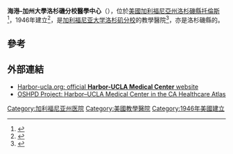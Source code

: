 {{Infobox hospital
| Name        = Harbor–UCLA Medical Center
| Org/Group   = {{le|洛杉磯縣衛生服務局|Los Angeles County Department of Health Services}}
| Image       = <!-- optional -->
| image alt   = <!-- optional -->
| Caption     = <!-- optional -->
| map_type    = 
| latitude    = <!-- used only for adding a map, with map_type -->
| longitude   = <!-- used only for adding a map, with map_type -->
| Logo        = 
| Location    = [[美國|美國]][[加利福尼亞州|加利福尼亞州]][[洛杉磯縣|洛杉磯縣]][[托倫斯|托倫斯]]
| Region      = <!-- e.g. County or City - NB autolinked -->
| State       = 
| Country     = 
| Coordinates = 
| HealthCare  = Public
| Funding     = Government
| Type        = Teaching
| Speciality  = <!-- if devoted to a speciality (ie not a broad spectrum of specialities) and Type=Specialist/Teaching -->
| Standards   = <!-- optional if no national standards -->
| Emergency   = I
| Helipad     = <!-- Optional, use Yes, No, or use Template:Airport codes. Only list if verifiable, leave blank if unknown. -->
| Affiliation = [[加利福尼亚大学洛杉矶分校|加利福尼亚大学洛杉矶分校]]
| Patron      = <!-- 'None' or the individual who acts as the hospital patron -->
| Network     = <!-- optional -->
| Beds        = 570
| Founded     = 1946
| Closed      = <!-- optional -->
| Website     = http://harbor-ucla.org<!-- 'None' or http URL -->
| Wiki-Links  = <!-- optional -->
}}
'''海港–加州大學洛杉磯分校醫學中心'''（{{lang-en|Harbor–UCLA Medical Center}}），位於[[美國|美國]][[加利福尼亞州|加利福尼亞州]][[洛杉磯縣|洛杉磯縣]][[托倫斯|托倫斯]]<ref name="ladhs">{{cite web|url=http://www.harbor-ucla.org/about/contact-us/|title=Contact Us|work=Harbor–UCLA Medical Center|publisher=[[Los_Angeles_County_Department_of_Health_Services|Los Angeles County Department of Health Services]]|access-date=2018-05-18|quote=1000 West Carson Street, Torrance, California 90509|archive-date=2020-11-18|archive-url=https://web.archive.org/web/20201118221702/https://www.harbor-ucla.org/about/contact-us/|dead-url=no}}</ref>，1946年建立<ref>{{citation |newspaper=[[Los_Angeles_Times|Los Angeles Times]] |date=February 20, 1946 |title=County Moves for Purchase of Army Hospital |page=14}}</ref>，是[[加利福尼亚大学洛杉矶分校|加利福尼亚大学洛杉矶分校]]的教學醫院<ref>{{citation |newspaper=Los Angeles Times |date=November 11, 1962 |title=Harbor General to Shed Barracks |page=CS 1}}</ref>，亦是洛杉磯縣{{le|南灣區（洛杉磯縣）|South Bay (Los Angeles County)|南灣區}}的{{le|創傷中心|Trauma center|1級創傷中心}}。

== 參考 ==
{{reflist}}

== 外部連結 ==
*[http://harbor-ucla.org/ Harbor-ucla.org: official '''Harbor-UCLA Medical Center''' website] {{Wayback|url=http://harbor-ucla.org/ |date=20210321205200 }}
*[http://gis.oshpd.ca.gov/atlas/places/facility/106191227 OSHPD Project: Harbor–UCLA Medical Center in the CA Healthcare Atlas] {{Wayback|url=http://gis.oshpd.ca.gov/atlas/places/facility/106191227 |date=20180508024731 }}

{{Coord|33.8298|-118.2947|type:landmark_region:US-CA|display=title}}

{{加利福尼亞大學}}
{{authority control}}
[[Category:加利福尼亚州医院|Category:加利福尼亚州医院]]
[[Category:美國教學醫院|Category:美國教學醫院]]
[[Category:1946年美國建立|Category:1946年美國建立]]